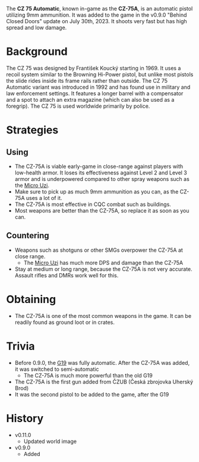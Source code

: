 The **CZ 75 Automatic**, known in-game as the **CZ-75A**, is an automatic pistol utilizing 9mm ammunition. It was added to the game in the v0.9.0 "Behind Closed Doors" update on July 30th, 2023. It shoots very fast but has high spread and low damage.

# Background 
The CZ 75 was designed by František Koucký starting in 1969. It uses a recoil system similar to the Browning Hi-Power pistol, but unlike most pistols the slide rides inside its frame rails rather than outside. The CZ 75 Automatic variant was introduced in 1992 and has found use in military and law enforcement settings. It features a longer barrel with a compensator and a spot to attach an extra magazine (which can also be used as a foregrip). The CZ 75 is used worldwide primarily by police.

# Strategies
## Using
- The CZ-75A is viable early-game in close-range against players with low-health armor. It loses its effectiveness against Level 2 and Level 3 armor and is underpowered compared to other spray weapons such as the [Micro Uzi](/weapons/guns/micro_uzi).
- Make sure to pick up as much 9mm ammunition as you can, as the CZ-75A uses a lot of it.
- The CZ-75A is most effective in CQC combat such as buildings.
- Most weapons are better than the CZ-75A, so replace it as soon as you can.

## Countering
- Weapons such as shotguns or other SMGs overpower the CZ-75A at close range.
  - The [Micro Uzi](/weapons/guns/micro_uzi) has much more DPS and damage than the CZ-75A
- Stay at medium or long range, because the CZ-75A is not very accurate. Assault rifles and DMRs work well for this.

# Obtaining
- The CZ-75A is one of the most common weapons in the game. It can be readily found as ground loot or in crates.

# Trivia
- Before 0.9.0, the [G19](/weapons/guns/g19) was fully automatic. After the CZ-75A was added, it was switched to semi-automatic
  - The CZ-75A is much more powerful than the old G19
- The CZ-75A is the first gun added from ČZUB (Česká zbrojovka Uherský Brod)
- It was the second pistol to be added to the game, after the G19

# History
- v0.11.0
  - Updated world image
- v0.9.0 
  - Added

